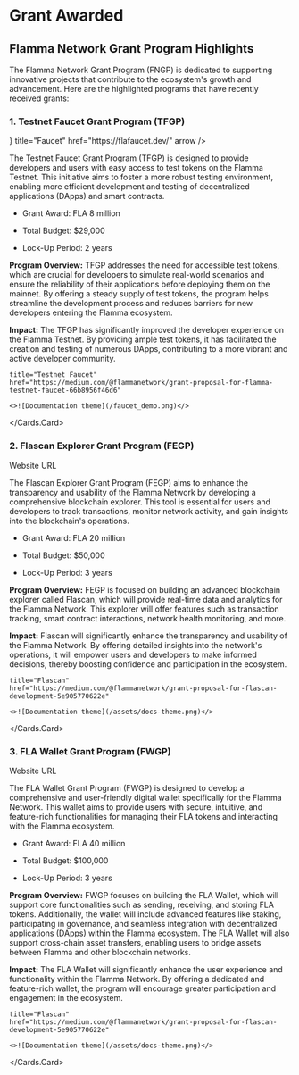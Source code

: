
# Grant Awarded

## Flamma Network Grant Program Highlights

The Flamma Network Grant Program (FNGP) is dedicated to supporting innovative projects that contribute to the ecosystem's growth and advancement. Here are the highlighted programs that have recently received grants:

### 1. Testnet Faucet Grant Program (TFGP)

<Cards>
  <Card
    icon={<GlobeIcon />}
    title="Faucet"
    href="https://flafaucet.dev/"
    arrow
  />
</Cards>

The Testnet Faucet Grant Program (TFGP) is designed to provide developers and users with easy access to test tokens on the Flamma Testnet. This initiative aims to foster a more robust testing environment, enabling more efficient development and testing of decentralized applications (DApps) and smart contracts.

- Grant Award: FLA 8 million

- Total Budget: $29,000

- Lock-Up Period: 2 years

**Program Overview:** TFGP addresses the need for accessible test tokens, which are crucial for developers to simulate real-world scenarios and ensure the reliability of their applications before deploying them on the mainnet. By offering a steady supply of test tokens, the program helps streamline the development process and reduces barriers for new developers entering the Flamma ecosystem.

**Impact:** The TFGP has significantly improved the developer experience on the Flamma Testnet. By providing ample test tokens, it has facilitated the creation and testing of numerous DApps, contributing to a more vibrant and active developer community.

<Cards num={2}>
  <Cards.Card
    image
    
    title="Testnet Faucet"
    href="https://medium.com/@flammanetwork/grant-proposal-for-flamma-testnet-faucet-66b8956f46d6"
  >
    <>![Documentation theme](/faucet_demo.png)</>
  </Cards.Card>

</Cards>

### 2. Flascan Explorer Grant Program (FEGP)

Website URL

The Flascan Explorer Grant Program (FEGP) aims to enhance the transparency and usability of the Flamma Network by developing a comprehensive blockchain explorer. This tool is essential for users and developers to track transactions, monitor network activity, and gain insights into the blockchain's operations.

- Grant Award: FLA 20 million

- Total Budget: $50,000

- Lock-Up Period: 3 years

**Program Overview:** FEGP is focused on building an advanced blockchain explorer called Flascan, which will provide real-time data and analytics for the Flamma Network. This explorer will offer features such as transaction tracking, smart contract interactions, network health monitoring, and more.

**Impact:** Flascan will significantly enhance the transparency and usability of the Flamma Network. By offering detailed insights into the network's operations, it will empower users and developers to make informed decisions, thereby boosting confidence and participation in the ecosystem.

<Cards num={2}>
  <Cards.Card
    image
    
    title="Flascan"
    href="https://medium.com/@flammanetwork/grant-proposal-for-flascan-development-5e905770622e"
  >
    <>![Documentation theme](/assets/docs-theme.png)</>
  </Cards.Card>

</Cards>

### 3. FLA Wallet Grant Program (FWGP)

Website URL

The FLA Wallet Grant Program (FWGP) is designed to develop a comprehensive and user-friendly digital wallet specifically for the Flamma Network. This wallet aims to provide users with secure, intuitive, and feature-rich functionalities for managing their FLA tokens and interacting with the Flamma ecosystem.

- Grant Award: FLA 40 million

- Total Budget: $100,000

- Lock-Up Period: 3 years

**Program Overview:** FWGP focuses on building the FLA Wallet, which will support core functionalities such as sending, receiving, and storing FLA tokens. Additionally, the wallet will include advanced features like staking, participating in governance, and seamless integration with decentralized applications (DApps) within the Flamma ecosystem. The FLA Wallet will also support cross-chain asset transfers, enabling users to bridge assets between Flamma and other blockchain networks.

**Impact:** The FLA Wallet will significantly enhance the user experience and functionality within the Flamma Network. By offering a dedicated and feature-rich wallet, the program will encourage greater participation and engagement in the ecosystem.

<Cards num={2}>
  <Cards.Card
    image
    
    title="Flascan"
    href="https://medium.com/@flammanetwork/grant-proposal-for-flascan-development-5e905770622e"
  >
    <>![Documentation theme](/assets/docs-theme.png)</>
  </Cards.Card>

</Cards>
